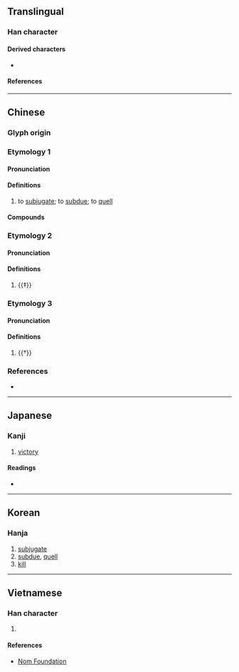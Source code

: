 {{character info}}
==Translingual==

===Han character===
{{Han char|rn=62|rad=戈|as=09|sn=13|four=43750|canj=TVI|ids=⿰甚戈}}

====Derived characters====
* {{l|mul|[[𪭕]], [[𥖘]]}}

====References====
{{Han ref|kx=0413.170|dkj=11616|dj=0756.110|hdz=21408.110|uh=6221}}

----

==Chinese==
{{zh-forms}}

===Glyph origin===
{{Han etym}}
{{Han compound|甚|戈|ls=psc|c1=p|c2=s|t2=dagger-axe}}

===Etymology 1===

====Pronunciation====
{{zh-pron
|m=kān
|c=ham1
|mn=kham
|mc=1
|oc=y,1
|cat=v
}}

====Definitions====
{{zh-hanzi}}

# to [[subjugate]]; to [[subdue]]; to [[quell]]

====Compounds====
{{zh-der|動員戡亂|戡亂}}

===Etymology 2===

====Pronunciation====
{{zh-pron
|m=zhěn
|mc=2
|oc=n,2
|cat=v
}}

====Definitions====
{{zh-hanzi}}

# {{‡}} {{rfdef|zh}}

===Etymology 3===

====Pronunciation====
{{zh-pron
|c=zam3
|cat=v
}}

====Definitions====
{{zh-hanzi}}

# {{†}} {{zh-alt-form|揕}}

===References===
* {{R:yue:mfccd}}

----

==Japanese==

===Kanji===
{{ja-kanji|grade=|rs=戈09}}

# [[victory]]

====Readings====
* {{ja-readings|on=[[かん]] (kan), [[ちん]] (chin)|kun=[[かつ]] (katsu)}}

----

==Korean==

===Hanja===
{{ko-hanja|hangeul=감|eumhun=|rv=gam|mr=kam|y=kam}}

# [[subjugate]]
# [[subdue]], [[quell]]
# [[kill]]

----

==Vietnamese==

===Han character===
{{vi-hantu|rs=戈09|[[kham]]}}

# {{rfdef|vi|sort=戈09}}

====References====
* [http://nomfoundation.org/common/nom_details.php?codepoint=6221 Nom Foundation]